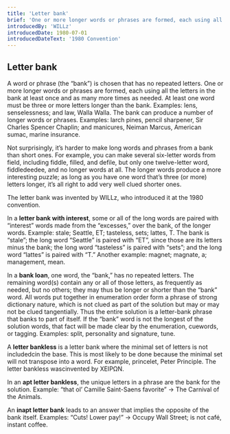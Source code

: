 ```yaml
---
title: 'Letter bank'
brief: 'One or more longer words or phrases are formed, each using all the letters in the bank at least once and as many more times as needed.'
introducedBy: 'WILLz'
introducedDate: 1980-07-01
introducedDateText: '1980 Convention'
---
```


## Letter bank

A word or phrase (the “bank”) is chosen that has no repeated letters. One or more longer words or phrases are formed, each using all the letters in the bank at least once and as many more times as needed. At least one word must be three or more letters longer than the bank. Examples: lens, senselessness; and law, Walla Walla. The bank can produce a number of longer words or phrases. Examples: larch pines, pencil sharpener, Sir Charles Spencer Chaplin; and manicures, Neiman Marcus, American sumac, marine insurance.

Not surprisingly, it’s harder to make long words and phrases from a bank than short ones. For example, you can make several six-letter words from field, including fiddle, filled, and defile, but only one twelve-letter word, fiddledeedee, and no longer words at all. The longer words produce a more interesting puzzle; as long as you have one word that’s three (or more) letters longer, it’s all right to add very well clued shorter ones.

The letter bank was invented by WILLz, who introduced it at the 1980 convention.

In a **letter bank with interest**, some or all of the long words are paired with “interest” words made from the “excesses,” over the bank, of the longer words. Example: stale; Seattle, ET; tasteless, sets; lattes, T. The bank is “stale”; the long word “Seattle” is paired with “ET”, since those are its letters minus the bank; the long word “tasteless” is paired with “sets”; and the long word “lattes” is paired with “T.” Another example: magnet; magnate, a; management, mean.

In a **bank loan**, one word, the “bank,” has no repeated letters. The remaining word(s) contain any or all of those letters, as frequently as needed, but no others; they may thus be longer or shorter than the “bank” word. All words put together in enumeration order form a phrase of strong dictionary nature, which is not clued as part of the solution but may or may not be clued tangentially. Thus the entire solution is a letter-bank phrase that banks to part of itself. If the “bank” word is not the longest of the solution words, that fact will be made clear by the enumeration, cuewords, or tagging. Examples: split, personality and signature, tune.

A **letter bankless** is a letter bank where the minimal set of letters is not includedcin the base. This is most likely to be done because the minimal set will not transpose into a word. For example, princelet, Peter Principle. The letter bankless wascinvented by ΧΕΙΡΩΝ.

In an **apt letter bankless**, the unique letters in a phrase are the bank for the solution. Example: “that ol’ Camille Saint-Saens favorite” → The Carnival of the Animals.

An **inapt letter bank** leads to an answer that implies the opposite of the bank itself. Examples: “Cuts! Lower pay!” → Occupy Wall Street; is not café, instant coffee. 
